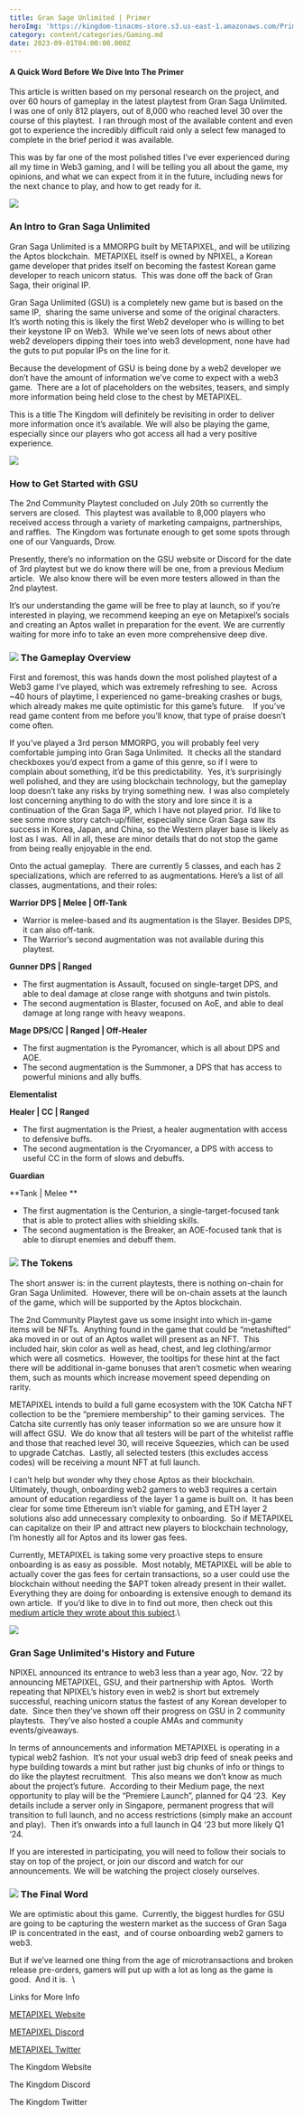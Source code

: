 ```yaml
---
title: Gran Sage Unlimited | Primer
heroImg: 'https://kingdom-tinacms-store.s3.us-east-1.amazonaws.com/Primer (1).png'
category: content/categories/Gaming.md
date: 2023-09-01T04:00:00.000Z
---
```


#### A Quick Word Before We Dive Into The Primer

This article is written based on my personal research on the project, and over 60 hours of gameplay in the latest playtest from Gran Saga Unlimited.  I was one of only 812 players, out of 8,000 who reached level 30 over the course of this playtest.  I ran through most of the available content and even got to experience the incredibly difficult raid only a select few managed to complete in the brief period it was available.

This was by far one of the most polished titles I’ve ever experienced during all my time in Web3 gaming, and I will be telling you all about the game, my opinions, and what we can expect from it in the future, including news for the next chance to play, and how to get ready for it.

![](https://kingdom-tinacms-store.s3.us-east-1.amazonaws.com/GSU1.jpg)

### An Intro to Gran Saga Unlimited

Gran Saga Unlimited is a MMORPG built by METAPIXEL, and will be utilizing the Aptos blockchain.  METAPIXEL itself is owned by NPIXEL, a Korean game developer that prides itself on becoming the fastest Korean game developer to reach unicorn status.  This was done off the back of Gran Saga, their original IP.   

Gran Saga Unlimited (GSU) is a completely new game but is based on the same IP,  sharing the same universe and some of the original characters.  It’s worth noting this is likely the first Web2 developer who is willing to bet their keystone IP on Web3.  While we’ve seen lots of news about other web2 developers dipping their toes into web3 development, none have had the guts to put popular IPs on the line for it.  

Because the development of GSU is being done by a web2 developer we don’t have the amount of information we’ve come to expect with a web3 game.  There are a lot of placeholders on the websites, teasers, and simply more information being held close to the chest by METAPIXEL.  

This is a title The Kingdom will definitely be revisiting in order to deliver more information once it’s available. We will also be playing the game, especially since our players who got access all had a very positive experience.  

![](https://kingdom-tinacms-store.s3.us-east-1.amazonaws.com/GSU2.jpg)

### How to Get Started with GSU

The 2nd Community Playtest concluded on July 20th so currently the servers are closed.  This playtest was available to 8,000 players who received access through a variety of marketing campaigns, partnerships, and raffles.  The Kingdom was fortunate enough to get some spots through one of our Vanguards, Drow.  

Presently, there’s no information on the GSU website or Discord for the date of 3rd playtest but we do know there will be one, from a previous Medium article.  We also know there will be even more testers allowed in than the 2nd playtest.  

It’s our understanding the game will be free to play at launch, so if you’re interested in playing, we recommend keeping an eye on Metapixel’s socials and creating an Aptos wallet in preparation for the event. We are currently waiting for more info to take an even more comprehensive deep dive.

### ![](https://kingdom-tinacms-store.s3.us-east-1.amazonaws.com/GSU3.png)&#xA;&#xA;The Gameplay Overview

First and foremost, this was hands down the most polished playtest of a Web3 game I’ve played, which was extremely refreshing to see.  Across ~40 hours of playtime, I experienced no game-breaking crashes or bugs, which already makes me quite optimistic for this game’s future.    If you’ve read game content from me before you’ll know, that type of praise doesn’t come often.

If you’ve played a 3rd person MMORPG, you will probably feel very comfortable jumping into Gran Saga Unlimited.  It checks all the standard checkboxes you’d expect from a game of this genre, so if I were to complain about something, it’d be this predictability.  Yes, it’s surprisingly well polished, and they are using blockchain technology, but the gameplay loop doesn’t take any risks by trying something new.  I was also completely lost concerning anything to do with the story and lore since it is a continuation of the Gran Saga IP, which I have not played prior.  I’d like to see some more story catch-up/filler, especially since Gran Saga saw its success in Korea, Japan, and China, so the Western player base is likely as lost as I was.  All in all, these are minor details that do not stop the game from being really enjoyable in the end. 

Onto the actual gameplay.  There are currently 5 classes, and each has 2 specializations, which are referred to as augmentations. Here’s a list of all classes, augmentations, and their roles:

**Warrior
DPS | Melee | Off-Tank**

* Warrior is melee-based and its augmentation is the Slayer. Besides DPS, it can also off-tank.
* The Warrior’s second augmentation was not available during this playtest. 

**Gunner
DPS | Ranged**

* The first augmentation is Assault, focused on single-target DPS, and able to deal damage at close range with shotguns and twin pistols.
* The second augmentation is Blaster, focused on AoE, and able to deal damage at long range with heavy weapons.

**Mage
DPS/CC | Ranged | Off-Healer**

* The first augmentation is the Pyromancer, which is all about DPS and AOE.
* The second augmentation is the Summoner, a DPS that has access to powerful minions and ally buffs.

**Elementalist**

**Healer | CC | Ranged**

* The first augmentation is the Priest, a healer augmentation with access to defensive buffs.
* The second augmentation is the Cryomancer, a DPS with access to useful CC in the form of slows and debuffs.

**Guardian**

**Tank | Melee **

* The first augmentation is the Centurion, a single-target-focused tank that is able to protect allies with shielding skills.
* The second augmentation is the Breaker, an AOE-focused tank that is able to disrupt enemies and debuff them.

### ![](https://kingdom-tinacms-store.s3.us-east-1.amazonaws.com/GSU4.jpg)&#xA;&#xA;The Tokens

The short answer is: in the current playtests, there is nothing on-chain for Gran Saga Unlimited.  However, there will be on-chain assets at the launch of the game, which will be supported by the Aptos blockchain.  

The 2nd Community Playtest gave us some insight into which in-game items will be NFTs.  Anything found in the game that could be “metashifted” aka moved in or out of an Aptos wallet will present as an NFT.  This included hair, skin color as well as head, chest, and leg clothing/armor which were all cosmetics.  However, the tooltips for these hint at the fact there will be additional in-game bonuses that aren’t cosmetic when wearing them, such as mounts which increase movement speed depending on rarity.  

METAPIXEL intends to build a full game ecosystem with the 10K Catcha NFT collection to be the “premiere membership” to their gaming services.  The Catcha site currently has only teaser information so we are unsure how it will affect GSU.  We do know that all testers will be part of the whitelist raffle and those that reached level 30, will receive Squeezies, which can be used to upgrade Catchas.  Lastly, all selected testers (this excludes access codes) will be receiving a mount NFT at full launch.  

I can’t help but wonder why they chose Aptos as their blockchain.  Ultimately, though, onboarding web2 gamers to web3 requires a certain amount of education regardless of the layer 1 a game is built on.  It has been clear for some time Ethereum isn’t viable for gaming, and ETH layer 2 solutions also add unnecessary complexity to onboarding.  So if METAPIXEL can capitalize on their IP and attract new players to blockchain technology, I’m honestly all for Aptos and its lower gas fees.

Currently, METAPIXEL is taking some very proactive steps to ensure onboarding is as easy as possible.  Most notably, METAPIXEL will be able to actually cover the gas fees for certain transactions, so a user could use the blockchain without needing the $APT token already present in their wallet.  Everything they are doing for onboarding is extensive enough to demand its own article.  If you’d like to dive in to find out more, then check out this [medium article they wrote about this subject](https://metapixelblog.medium.com/creating-seamless-onboarding-for-web3-913bb6ed0c34 "METAPIXEL Medium Article").\


![](https://kingdom-tinacms-store.s3.us-east-1.amazonaws.com/GSU5.jpg)

### Gran Sage Unlimited's History and Future

NPIXEL announced its entrance to web3 less than a year ago, Nov. ‘22 by announcing METAPIXEL, GSU, and their partnership with Aptos.  Worth repeating that NPIXEL’s history even in web2 is short but extremely successful, reaching unicorn status the fastest of any Korean developer to date.  Since then they’ve shown off their progress on GSU in 2 community playtests.  They’ve also hosted a couple AMAs and community events/giveaways.  

In terms of announcements and information METAPIXEL is operating in a typical web2 fashion.  It’s not your usual web3 drip feed of sneak peeks and hype building towards a mint but rather just big chunks of info or things to do like the playtest recruitment.  This also means we don’t know as much about the project’s future.  According to their Medium page, the next opportunity to play will be the “Premiere Launch”, planned for Q4 ‘23.  Key details include a server only in Singapore, permanent progress that will transition to full launch, and no access restrictions (simply make an account and play).  Then it’s onwards into a full launch in Q4 ‘23 but more likely Q1 ‘24.

If you are interested in participating, you will need to follow their socials to stay on top of the project, or join our discord and watch for our announcements. We will be watching the project closely ourselves.

### ![](https://kingdom-tinacms-store.s3.us-east-1.amazonaws.com/GSU6.jpg)&#xA;&#xA;The Final Word

We are optimistic about this game.  Currently, the biggest hurdles for GSU are going to be capturing the western market as the success of Gran Saga IP is concentrated in the east,  and of course onboarding web2 gamers to web3.  

But if we’ve learned one thing from the age of microtransactions and broken release pre-orders, gamers will put up with a lot as long as the game is good.  And it is.  \


Links for More Info

[METAPIXEL Website](https://www.metapixel.io/)

[METAPIXEL Discord](http://discord.gg/metapixel)

[METAPIXEL Twitter](https://twitter.com/Metapixel)

The Kingdom Website

The Kingdom Discord

The Kingdom Twitter
